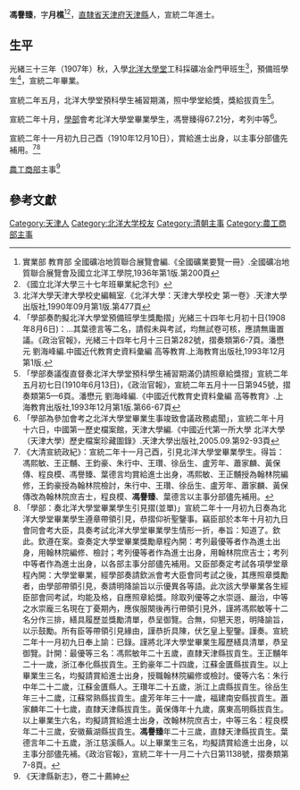 '''馮譽臻'''{{BD|1888年||？||catIdx=F馮}}，字'''月樵'''<ref>實業部 教育部 全國礦冶地質聯合展覽會編.《全國礦業要覽一冊》.全國礦冶地質聯合展覽會及國立北洋工學院,1936年第1版.第200頁</ref><ref>《國立北洋大學三十七年班畢業紀念刊》</ref>，[[直隸省|直隸省]][[天津府|天津府]][[天津縣|天津縣]]人，宣統二年進士。

== 生平 ==
光緒三十三年（1907年）秋，入學[[北洋大學堂|北洋大學堂]]工科採礦冶金門甲班生<ref>北洋大學天津大學校史編輯室.《北洋大學：天津大學校史 第一卷》.天津大學出版社,1990年09月第1版.第477頁</ref>，預備班學生<ref>「學部奏酌擬北洋大學堂預備班學生獎勵摺」光緒三十四年七月初十日(1908年8月6日)：...其葉德言等二名，請假未與考試，均無試卷可核，應請無庸置議。《政治官報》，光緒三十四年七月十三日第282號，摺奏類第6-7頁。潘懋元 劉海峰編.中國近代教育史資料彙編 高等教育.上海教育出版社,1993年12月第1版.</ref>，宣統二年畢業。

宣統二年五月，北洋大學堂預科學生補習期滿，照中學堂給獎，獎給拔貢生<ref>「學部奏議復直督奏北洋大學堂預科學生補習期滿仍請照章給獎摺」宣統二年五月初七日(1910年6月13日)，《政治官報》，宣統二年五月十一日第945號，摺奏類第5—6頁。潘懋元 劉海峰編.《中國近代教育史資料彙編 高等教育》.上海教育出版社,1993年12月第1版.第66-67頁</ref>。

宣統二年十月，[[學部|學部]]會考北洋大學堂畢業學生，馮譽臻得67.21分，考列中等<ref>「學部為參加會考之北洋大學堂畢業生事竣致會議政務處聞」，宣統二年十月十六日，中國第一歷史檔案館，天津大學編.《中國近代第一所大學 北洋大學（天津大學）歷史檔案珍藏圖錄》.天津大學出版社,2005.09.第92-93頁</ref>。

宣統二年十一月初九日己酉（1910年12月10日），賞給進士出身，以主事分部儘先補用。<ref>《大清宣統政紀》：宣統二年十一月己酉，引見北洋大學堂畢業學生。得旨：馮熙敏、王正黼、王鈞豪、朱行中、王瓚、徐岳生、盧芳年、蕭家麟、黃保傳、程良模、馮譽臻、葉德言均賞給進士出身，馮熙敏、王正黼授為翰林院編修，王鈞豪授為翰林院檢討，朱行中、王瓚、徐岳生、盧芳年、蕭家麟、黃保傳改為翰林院庶吉士，程良模、'''馮譽臻'''、葉德言以主事分部儘先補用。</ref><ref>「學部：奏北洋大學堂畢業學生引見摺(並單)」宣統二年十一月初九日奏為北洋大學堂畢業學生遵章帶領引見，恭摺仰祈聖鑒事。竊臣部於本年十月初九日會同會考大臣，具奏考試北洋大學堂畢業學生情形一折，奉旨：知道了。欽此。欽遵在案。查奏定大學堂畢業獎勵章程內開：考列最優等者作為進土出身，用翰林院編修、檢討；考列優等者作為進士出身，用翰林院庶吉士；考列中等者作為進士出身，以各部主事分部儘先補用。又臣部奏定考試各項學堂章程內開：大學堂畢業，經學部奏請欽派會考大臣會同考試之後，其應照章獎勵者，由學部帶領引見，奏請明降諭旨以示優異各等語。此次該大學畢業各生經臣部會同考試，均能及格，自應照章給獎。除取列優等之水崇遜、嚴治，中等之水崇龐三名現在丁憂期內，應俟服闋後再行帶領引見外，謹將馮熙敏等十二名分作三排，繕具履歷並獎勵清單，恭呈御覽。合無，仰懇天恩，明降諭旨，以示鼓勵。所有臣等帶領引見緣由，謹恭折具陳，伏乞皇上聖鑒。謹奏。宣統二年十一月初九日奉上諭：已錄。謹將北洋大學堂畢業生履歷繕具清單，恭呈御覽。計開：最優等三名：馮熙敏年二十五歲，直隸天津縣拔貢生。王正黼年二十一歲，浙江奉化縣拔貢生。王鈞豪年二十四歲，江蘇金匱縣拔貢生。以上畢業生三名，均擬請賞給進士出身，授職翰林院編修或檢討。優等六名：朱行中年二十二歲，江蘇金匱縣人。王瓚年二十五歲，浙江上虞縣拔貢生。徐岳生年三十二歲，江蘇常熟縣拔貢生。盧芳年年三十一歲，福建南安縣拔貢生。蕭家麟年二十七歲，直隸天津縣拔貢生。黃保傳年十九歲，廣東高明縣拔貢生。以上畢業生六名，均擬請賞給進士出身，改翰林院庶吉士，中等三名：程良模年二十三歲，安徽蕪湖縣拔貢生。'''馮譽臻'''年二十三歲，直隸天津縣拔貢生。葉德言年二十五歲，浙江慈溪縣人。以上畢業生三名，均擬請賞給進士出身，以主事分部儘先補。《政治官報》，宣統二年十一月二十六日第1138號，摺奏類第7-8頁。</ref>

[[農工商部|農工商部]]主事<ref>《天津縣新志》，卷二十薦紳</ref>

==參考文獻==
{{Reflist|1}}

{{宣統二年游學畢業進士}}

{{Authority control}}

{{DEFAULTSORT:F馮}}
[[Category:天津人|Category:天津人]]
[[Category:北洋大学校友|Category:北洋大学校友]]
[[Category:清朝主事|Category:清朝主事]]
[[Category:農工商部主事|Category:農工商部主事]]